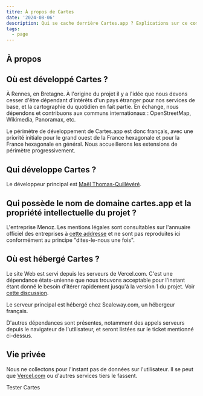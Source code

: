 ```yaml
---
titre: À propos de Cartes
date: '2024-08-06'
description: Qui se cache derrière Cartes.app ? Explications sur ce commun numérique cartographique.
tags:
  - page
---
```



## À propos

## Où est développé Cartes ?

À Rennes, en Bretagne. À l'origine du projet il y a l'idée que nous devons cesser d'être dépendant d'intérêts d'un pays étranger pour nos services de base, et la cartographie du quotidien en fait partie. En échange, nous dépendons et contribuons aux communs internationaux : OpenStreetMap, Wikimedia, Panoramax, etc.

Le périmètre de développement de Cartes.app est donc français, avec une priorité initiale pour le grand ouest de la France hexagonale et pour la France hexagonale en général. Nous accueillerons les extensions de périmètre progressivement.

## Qui développe Cartes ?

Le développeur principal est [Maël Thomas-Quillévéré](https://kont.me).

## Qui possède le nom de domaine cartes.app et la propriété intellectuelle du projet ?

L'entreprise Menoz. Les mentions légales sont consultables sur l'annuaire officiel des entreprises à [cette addresse](https://annuaire-entreprises.data.gouv.fr/entreprise/menoz-834364291) et ne sont pas reproduites ici conformément au principe "dites-le-nous une fois".

## Où est hébergé Cartes ?

Le site Web est servi depuis les serveurs de Vercel.com. C'est une dépendance états-unienne que nous trouvons acceptable pour l'instant étant donné le besoin d'itérer rapidement jusqu'à la version 1 du projet. Voir [cette discussion](https://github.com/laem/cartes/issues/439).

Le serveur principal est hébergé chez Scaleway.com, un hébergeur français.

D'autres dépendances sont présentes, notamment des appels serveurs depuis le navigateur de l'utilisateur, et seront listées sur le ticket mentionné ci-dessus.

## Vie privée

Nous ne collectons pour l'instant pas de données sur l'utilisateur. Il se peut que [Vercel.com](https://vercel.com/docs/security) ou d'autres services tiers le fassent.

<CTA>Tester Cartes</CTA>
